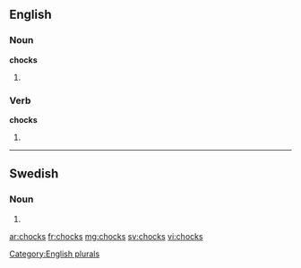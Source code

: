 ==English==

===Noun===
'''chocks'''

# {{plural of |[[chock]]}}

===Verb===
'''chocks'''

# {{third-person singular of|[[chock]]}}

[[Category:English plurals]]

----

==Swedish==

===Noun===
{{infl|sv|noun form}}

# {{sv-noun-form-indef-gen|chock}}

[[ar:chocks]]
[[fr:chocks]]
[[mg:chocks]]
[[sv:chocks]]
[[vi:chocks]]